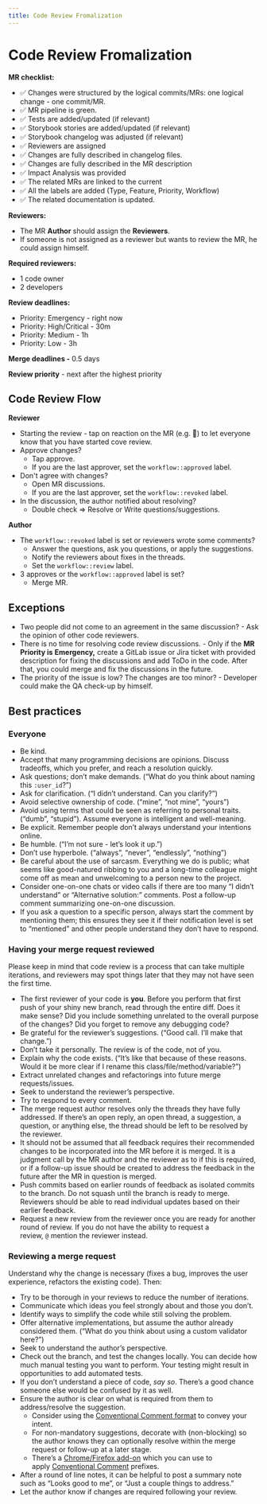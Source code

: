 ```yaml
---
title: Code Review Fromalization
---
```


# Code Review Fromalization

**MR checklist:**

- ✅ Changes were structured by the logical commits/MRs: one logical change - one commit/MR.
- ✅ MR pipeline is green.
- ✅ Tests are added/updated (if relevant)
- ✅ Storybook stories are added/updated (if relevant)
- ✅ Storybook changelog was adjusted (if relevant)
- ✅ Reviewers are assigned
- ✅ Changes are fully described in changelog files.
- ✅ Changes are fully described in the MR description
- ✅ Impact Analysis was provided
- ✅ The related MRs are linked to the current
- ✅ All the labels are added (Type, Feature, Priority, Workflow)
- ✅ The related documentation is updated.

**Reviewers:**

- The MR **Author** should assign the **Reviewers**.
- If someone is not assigned as a reviewer but wants to review the MR, he could assign himself.

**Required reviewers:**
- 1 code owner
- 2 developers

**Review deadlines:**

- Priority: Emergency - right now
- Priority: High/Critical - 30m
- Priority: Medium - 1h
- Priority: Low - 3h

**Merge deadlines -** 0.5 days

**Review priority** - next after the highest priority

## Code Review Flow

**Reviewer** 

- Starting the review - tap on reaction on the MR (e.g. 👀) to let everyone know that you have started cove review.
- Approve changes? 
  - Tap approve.
  - If you are the last approver, set the `workflow::approved` label.
- Don't agree with changes?
  - Open MR discussions.
  - If you are the last approver, set the `workflow::revoked` label.
- In the discussion, the author notified about resolving? 
  - Double check ⇒ Resolve or Write questions/suggestions.

**Author**

- The `workflow::revoked` label is set or reviewers wrote some comments?
  - Answer the questions, ask you questions, or apply the suggestions.
  - Notify the reviewers about fixes in the threads.
  - Set the `workflow::review` label.
- 3 approves or the `workflow::approved` label is set?
  - Merge MR.

## Exceptions

- Two people did not come to an agreement in the same discussion? - Ask the opinion of other code reviewers.
- There is no time for resolving code review discussions. - Only if the **MR Priority is** **Emergency,** create a GitLab issue or Jira ticket with provided description for fixing the discussions and add ToDo in the code. After that, you could merge and fix the discussions in the future.
- The priority of the issue is low? The changes are too minor?  - Developer could make the QA check-up by himself.

## Best practices

### Everyone

- Be kind.
- Accept that many programming decisions are opinions. Discuss tradeoffs, which you prefer, and reach a resolution quickly.
- Ask questions; don’t make demands. (“What do you think about naming this `:user_id`?”)
- Ask for clarification. (“I didn’t understand. Can you clarify?”)
- Avoid selective ownership of code. (“mine”, “not mine”, “yours”)
- Avoid using terms that could be seen as referring to personal traits. (“dumb”, “stupid”). Assume everyone is intelligent and well-meaning.
- Be explicit. Remember people don’t always understand your intentions online.
- Be humble. (“I’m not sure - let’s look it up.”)
- Don’t use hyperbole. (“always”, “never”, “endlessly”, “nothing”)
- Be careful about the use of sarcasm. Everything we do is public; what seems like good-natured ribbing to you and a long-time colleague might come off as mean and unwelcoming to a person new to the project.
- Consider one-on-one chats or video calls if there are too many “I didn’t understand” or “Alternative solution:” comments. Post a follow-up comment summarizing one-on-one discussion.
- If you ask a question to a specific person, always start the comment by mentioning them; this ensures they see it if their notification level is set to “mentioned” and other people understand they don’t have to respond.

### Having your merge request reviewed

Please keep in mind that code review is a process that can take multiple iterations, and reviewers may spot things later that they may not have seen the first time.

- The first reviewer of your code is **you**. Before you perform that first push of your shiny new branch, read through the entire diff. Does it make sense? Did you include something unrelated to the overall purpose of the changes? Did you forget to remove any debugging code?
- Be grateful for the reviewer’s suggestions. (“Good call. I’ll make that change.”)
- Don’t take it personally. The review is of the code, not of you.
- Explain why the code exists. (“It’s like that because of these reasons. Would it be more clear if I rename this class/file/method/variable?”)
- Extract unrelated changes and refactorings into future merge requests/issues.
- Seek to understand the reviewer’s perspective.
- Try to respond to every comment.
- The merge request author resolves only the threads they have fully addressed. If there’s an open reply, an open thread, a suggestion, a question, or anything else, the thread should be left to be resolved by the reviewer.
- It should not be assumed that all feedback requires their recommended changes to be incorporated into the MR before it is merged. It is a judgment call by the MR author and the reviewer as to if this is required, or if a follow-up issue should be created to address the feedback in the future after the MR in question is merged.
- Push commits based on earlier rounds of feedback as isolated commits to the branch. Do not squash until the branch is ready to merge. Reviewers should be able to read individual updates based on their earlier feedback.
- Request a new review from the reviewer once you are ready for another round of review. If you do not have the ability to request a review, `@` mention the reviewer instead.

### Reviewing a merge request

Understand why the change is necessary (fixes a bug, improves the user experience, refactors the existing code). Then:

- Try to be thorough in your reviews to reduce the number of iterations.
- Communicate which ideas you feel strongly about and those you don’t.
- Identify ways to simplify the code while still solving the problem.
- Offer alternative implementations, but assume the author already considered them. (“What do you think about using a custom validator here?”)
- Seek to understand the author’s perspective.
- Check out the branch, and test the changes locally. You can decide how much manual testing you want to perform. Your testing might result in opportunities to add automated tests.
- If you don’t understand a piece of code, *say so*. There’s a good chance someone else would be confused by it as well.
- Ensure the author is clear on what is required from them to address/resolve the suggestion.
    - Consider using the [Conventional Comment format](https://conventionalcomments.org/#format) to convey your intent.
    - For non-mandatory suggestions, decorate with (non-blocking) so the author knows they can optionally resolve within the merge request or follow-up at a later stage.
    - There’s a [Chrome/Firefox add-on](https://gitlab.com/conventionalcomments/conventional-comments-button) which you can use to apply [Conventional Comment](https://conventionalcomments.org/) prefixes.
- After a round of line notes, it can be helpful to post a summary note such as “Looks good to me”, or “Just a couple things to address.”
- Let the author know if changes are required following your review.
